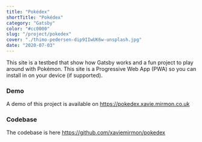 ```yaml
---
title: "Pokédex"
shortTitle: "Pokédex"
category: "Gatsby"
color: "#cc0000"
slug: "/project/pokedex"
cover: "./thimo-pedersen-dip9IIwUK6w-unsplash.jpg"
date: "2020-07-03"
---
```


This site is a testbed that show how Gatsby works and a fun project to play around with Pokémon. This site is a Progressive Web App (PWA) so you can install in on your device (if supported).

### Demo
A demo of this project is available on https://pokedex.xavie.mirmon.co.uk

### Codebase

The codebase is here https://github.com/xaviemirmon/pokedex